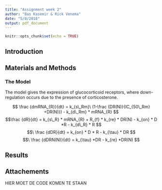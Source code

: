 ```yaml
---
title: "Assignment week 2"
author: "Bas Kasemir & Rick Venema"
date: "5/8/2018"
output: pdf_document
---
```


```r
knitr::opts_chunk$set(echo = TRUE)
```


## Introduction


## Materials and Methods

### The Model
The model gives the expression of glucocorticoid receptors, where down-regulation occurs due to the presence of corticosterone. 

$$ \frac {dmRNA_{R}}{dt} = k_{s\_Rm}\ (1-\frac {DR(N)}{IC_{50\_Rm} +DR(N)}) - k_{d\_Rm} * mRNA_{R} $$
$$\frac {dR}{dt} = k_{s\_R} * mRNA_{R} + R_{f} * k_{re} * DR(N) - k_{on} * D *R - k_{d\_R} * R   $$
$$\ \frac {dDR}{dt} = k_{on} * D * R - k_{\tau} * DR $$
$$\ \frac {dDRN(N)}{dt} = k_{\tau} *DR - k_{re} *DR(N)  $$





## Results

## Attachements
HIER MOET DE CODE KOMEN TE STAAN

